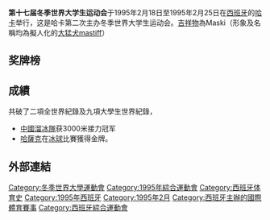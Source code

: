{{Universiade infobox
| Name = 第十七届冬季世界大学生运动会
| Logo = 
| Size = 
| Optional caption = 
| Nations participating = 
| Athletes participating = 
| Events = 9 
| Opening ceremony = 2月18日
| Closing ceremony = 2月26日
| Officially opened by = [[胡安·卡洛斯一世|胡安·卡洛斯一世]]
| Athlete's Oath = 
| Judge's Oath = 
| Torch Lighter = 
| Stadium = 
}}
{{Location map+|Spain|width=250|float=none}
 |alt=哈卡在西班牙
 |caption=哈卡在西班牙的位置
 |places=
  {{Location map~ |  Spain 
   | label = 哈卡
   | background=white
    | lat_deg = 42.55
    | lon_deg = -0.55}}
    | link=[[哈卡|哈卡]]
}}
'''第十七届冬季世界大学生运动会'''于1995年2月18日至1995年2月25日在[[西班牙|西班牙]]的[[哈卡_(西班牙)|哈卡]]举行，这是哈卡第二次主办冬季世界大学生运动会。[[吉祥物|吉祥物]]為Maski（形象及名稱均為擬人化的[[大猛犬|大猛犬]]mastiff）

== 奖牌榜 ==
{{Medals table
 | caption        = 
 | host           = ESP
 | flag_template  = 
 | event          = 
 | team           = 
 | gold_KOR = 6 | silver_KOR = 4 | bronze_KOR = 4 | name_KOR = {{flagteam|KOR|1984}}
 | gold_RUS = 6 | silver_RUS = 3 | bronze_RUS = 3
 | gold_USA = 4 | silver_USA = 2 | bronze_USA = 6
 | gold_CHN = 3 | silver_CHN = 4 | bronze_CHN = 3
 | gold_JPN = 2 | silver_JPN = 3 | bronze_JPN = 5 | name_JPN = {{flagteam|JPN|1947}}
 | gold_ITA = 2 | silver_ITA = 3 | bronze_ITA = 2
 | gold_SWE = 2 | silver_SWE = 1 | bronze_SWE = 2
 | gold_KAZ = 2 | silver_KAZ = 0 | bronze_KAZ = 1
 | gold_SUI = 2 | silver_SUI = 0 | bronze_SUI = 1
 | gold_ESP = 2 | silver_ESP = 0 | bronze_ESP = 0 | host_ESP = yes 
 | gold_FRA = 1 | silver_FRA = 4 | bronze_FRA = 2
 | gold_POL = 1 | silver_POL = 3 | bronze_POL = 0
 | gold_BLR = 1 | silver_BLR = 2 | bronze_BLR = 0 | name_BLR = {{flagteam|BLR|1991}}
 | gold_CAN = 1 | silver_CAN = 0 | bronze_CAN = 2
 | gold_SLO = 0 | silver_SLO = 3 | bronze_SLO = 1
 | gold_CZE = 0 | silver_CZE = 2 | bronze_CZE = 0
 | gold_FIN = 0 | silver_FIN = 1 | bronze_FIN = 0
 | gold_UKR = 0 | silver_UKR = 0 | bronze_UKR = 3
}}

== 成績 ==
共破了二項全世界紀錄及九項大學生世界紀錄，
*[[中國|中國]][[溜冰隊|溜冰隊]]获3000米接力冠军
*[[哈薩克|哈薩克]]在[[冰球|冰球]]比賽獲得金牌。

== 外部連結 ==

{{世界大學生運動會}}

{{sport-stub}}

[[Category:冬季世界大學運動會|Category:冬季世界大學運動會]]
[[Category:1995年綜合運動會|Category:1995年綜合運動會]]
[[Category:西班牙体育史|Category:西班牙体育史]]
[[Category:1995年西班牙|Category:1995年西班牙]]
[[Category:1995年2月|Category:1995年2月]]
[[Category:西班牙主辦的國際體育賽事|Category:西班牙主辦的國際體育賽事]]
[[Category:西班牙綜合運動會|Category:西班牙綜合運動會]]